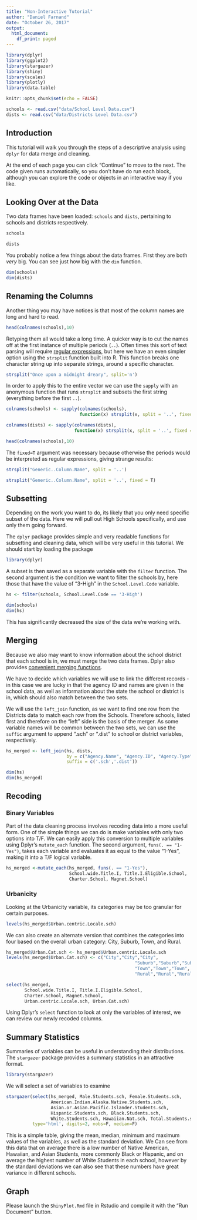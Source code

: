 ```yaml
---
title: "Non-Interactive Tutorial"
author: "Daniel Farnand"
date: "October 26, 2017"
output: 
  html_document:
    df_print: paged
---
```



```r
library(dplyr)
library(ggplot2)
library(stargazer)
library(shiny)
library(scales)
library(plotly)
library(data.table)

knitr::opts_chunk$set(echo = FALSE)

schools <- read.csv("data/School Level Data.csv")
dists <- read.csv("data/Districts Level Data.csv")
```



## Introduction

This tutorial will walk you through the steps of a descriptive analysis using `dplyr` for data merge and cleaning.

At the end of each page you can click "Continue" to move to the next. The code given runs automatically, so you don't have do run each block, although you can explore the code or objects in an interactive way if you like.

## Looking Over at the Data

Two data frames have been loaded: `schools` and `dists`, pertaining to schools and districts respectively.

```r
schools
```

```r
dists
```


You probably notice a few things about the data frames. First they are both _very_ big. You can see just how big with the `dim` function.

```r
dim(schools)
dim(dists)
```

## Renaming the Columns

Another thing you may have notices is that most of the column names are long and hard to read.

```r
head(colnames(schools),10)
```

Retyping them all would take a long time. A quicker way is to cut the names off at the first instance of multiple periods (`..`). Often times this sort of text parsing will require [regular expressions](http://www.rexegg.com), but here we have an even simpler option using the `strsplit` function built into R. This function breaks one character string up into separate strings, around a specific character.

```r
strsplit("Once upon a midnight dreary", split='n')
```

In order to apply this to the entire vector we can use the `sapply` with an anonymous function that runs `strsplit` and subsets the first string (everything before the first `..`).

```r
colnames(schools) <- sapply(colnames(schools), 
                            function(x) strsplit(x, split = '..', fixed = T)[[1]][1])

colnames(dists) <- sapply(colnames(dists), 
                          function(x) strsplit(x, split = '..', fixed = T)[[1]][1])

head(colnames(schools),10)
```

The `fixed=T` argument was necessary because otherwise the periods would be interpreted as regular expressions, giving strange results:

```r
strsplit("Generic..Column.Name", split = '..')

strsplit("Generic..Column.Name", split = '..', fixed = T)
```

## Subsetting

Depending on the work you want to do, its likely that you only need specific subset of the data. Here we will pull out High Schools specifically, and use only them going forward.

The `dplyr` package provides simple and very readable functions for subsetting and cleaning data, which will be very useful in this tutorial. We should start by loading the package

```r
library(dplyr)
```

A subset is then saved as a separate variable with the `filter` function. The second argument is the condition we want to filter the schools by, here those that have the value of "3-High" in the `School.Level.Code` variable.

```r
hs <- filter(schools, School.Level.Code == '3-High')

dim(schools)
dim(hs)
```

This has significantly decreased the size of the data we're working with.


## Merging

Because we also may want to know information about the school district that each school is in, we must merge the two data frames. Dplyr also provides [convenient merging functions](https://www.rdocumentation.org/packages/dplyr/versions/0.7.3/topics/join). 

We have to decide which variables we will use to link the different records - in this case we are lucky in that the agency ID and names are given in the school data, as well as information about the state the school or district is in, which should also match between the two sets.

We will use the `left_join` function, as we want to find one row from the Districts data to match each row from the Schools. Therefore schools, listed first and therefore on the "left" side is the basis of the merger. As some variable names will be common between the two sets, we can use the `suffic` argument to append ".sch" or ".dist" to school or district variables, respectively.

```r
hs_merged <- left_join(hs, dists,
                       by = c("Agency.Name", "Agency.ID", "Agency.Type", "State.Name", "State.Abbr"),
                       suffix = c('.sch','.dist'))

dim(hs)
dim(hs_merged)
```

## Recoding

### Binary Variables

Part of the data cleaning process involves recoding data into a more useful form. One of the simple things we can do is make variables with only two options into T/F. We can easily apply this conversion to multiple variables using Dplyr's `mutate_each` function. The second argument, `funs(. == "1-Yes")`, takes each variable and evaluates it as equal to the value "1-Yes", making it into a T/F logical variable.

```r
hs_merged <-mutate_each(hs_merged, funs(. == "1-Yes"),
                        School.wide.Title.I, Title.I.Eligible.School,
                        Charter.School, Magnet.School)
```

### Urbanicity

Looking at the Urbanicity variable, its categories may be too granular for certain purposes.

```r
levels(hs_merged$Urban.centric.Locale.sch)
```

We can also create an alternate version that combines the categories into four based on the overall urban category: City, Suburb, Town, and Rural.

```r
hs_merged$Urban.Cat.sch <- hs_merged$Urban.centric.Locale.sch
levels(hs_merged$Urban.Cat.sch) <- c("City","City","City",
                                                 "Suburb","Suburb","Suburb",
                                                 "Town","Town","Town",
                                                 "Rural","Rural","Rural")

select(hs_merged, 
       School.wide.Title.I, Title.I.Eligible.School,
       Charter.School, Magnet.School, 
       Urban.centric.Locale.sch, Urban.Cat.sch)
```

Using Dplyr's `select` function to look at only the variables of interest, we can review our newly recoded columns.

## Summary Statistics

Summaries of variables can be useful in understanding their distributions. The `stargazer` package provides a summary statistics in an attractive format.

```r
library(stargazer)
```

We will select a set of variables to examine

<style>

table, td, th {
  border: none;
  padding-left: 1em;
  padding-right: 1em;
  min-width: 50%;
  margin-left: auto;
  margin-right: auto;
  margin-top: 1em;
  margin-bottom: 1em;
}

</style>

```r
stargazer(select(hs_merged, Male.Students.sch, Female.Students.sch,
                 American.Indian.Alaska.Native.Students.sch,
                 Asian.or.Asian.Pacific.Islander.Students.sch,
                 Hispanic.Students.sch, Black.Students.sch,
                 White.Students.sch, Hawaiian.Nat.sch, Total.Students.sch), 
          type='html', digits=2, nobs=F, median=F)
```

This is a simple table, giving the mean, median, minimum and maximum values of the variables, as well as the standard deviation. We Can see from this data that on average there is a low number of Native American, Hawaiian, and Asian Students, more commonly Black or Hispanic, and on average the highest number of White Students in each school, however by the standard deviations we can also see that these numbers have great variance in different schools.

## Graph

Please launch the `ShinyPlot.Rmd` file in Rstudio and compile it with the "Run Document" button.
